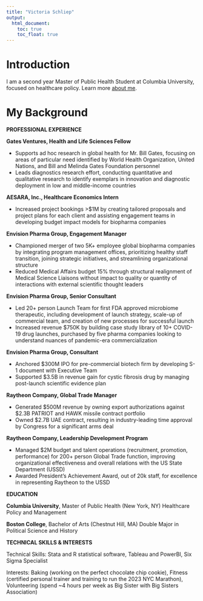 ```yaml
---
title: "Victoria Schliep"
output: 
  html_document:
    toc: true
    toc_float: true
---
```


# Introduction 

I am a second year Master of Public Health Student at Columbia University, focused on healthcare policy. Learn more [about me](about.html).

# My Background

**PROFESSIONAL EXPERIENCE**

**Gates Ventures, Health and Life Sciences Fellow**

*   Supports ad hoc research in global health for Mr. Bill Gates, focusing on areas of particular need identified by World Health Organization, United Nations, and Bill and Melinda Gates Foundation personnel
*   Leads diagnostics research effort, conducting quantitative and qualitative research to identify exemplars in innovation and diagnostic deployment in low and middle-income countries

**AESARA, Inc., Healthcare Economics Intern**

*   Increased project bookings >$1M by creating tailored proposals and project plans for each client and assisting engagement teams in developing budget impact models for biopharma companies

**Envision Pharma Group, Engagement Manager**

*   Championed merger of two 5K+ employee global biopharma companies by integrating program management offices, prioritizing healthy staff transition, joining strategic initiatives, and streamlining organizational structure
*   Reduced Medical Affairs budget 15% through structural realignment of Medical Science Liaisons without impact to quality or quantity of interactions with external scientific thought leaders

**Envision Pharma Group, Senior Consultant**

*   Led 20+ person Launch Team for first FDA approved microbiome therapeutic, including development of launch strategy, scale-up of commercial team, and creation of new processes for successful launch
*   Increased revenue $750K by building case study library of 10+ COVID-19 drug launches, purchased by five pharma companies looking to understand nuances of pandemic-era commercialization

**Envision Pharma Group, Consultant**

*   Anchored $300M IPO for pre-commercial biotech firm by developing S-1 document with Executive Team 
*   Supported $3.5B in revenue gain for cystic fibrosis drug by managing post-launch scientific evidence plan

**Raytheon Company, Global Trade Manager**

*   Generated $500M revenue by owning export authorizations against $2.3B PATRIOT and HAWK missile contract portfolio
*   Owned $2.7B UAE contract, resulting in industry-leading time approval by Congress for a significant arms deal

**Raytheon Company, Leadership Development Program**

*   Managed $2M budget and talent operations (recruitment, promotion, performance) for 200+ person Global Trade function, improving organizational effectiveness and overall relations with the US State Department (USSD)
*   Awarded President's Achievement Award, out of 20k staff, for excellence in representing Raytheon to the USSD 

**EDUCATION**

**Columbia University**, Master of Public Health (New York, NY) 
Healthcare Policy and Management

**Boston College**, Bachelor of Arts (Chestnut Hill, MA)
Double Major in Political Science and History

**TECHNICAL SKILLS & INTERESTS**

Technical Skills: Stata and R statistical software, Tableau and PowerBI, Six Sigma Specialist

Interests: Baking (working on the perfect chocolate chip cookie), Fitness (certified personal trainer and training to run the 2023 NYC Marathon), Volunteering (spend ~4 hours per week as Big Sister with Big Sisters Association)



